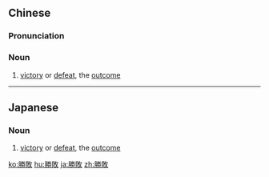 {{also|胜败}}
==Chinese==
{{zh-forms|s=胜败}}

===Pronunciation===
{{zh-pron
|m=shèngbài
|cat=n
}}

===Noun===
{{zh-noun}}

# [[victory]] or [[defeat]], the [[outcome]]

{{zh-cat|Antonymous}}

----

==Japanese==
{{ja-kanjitab|しょう|はい|yomi=o}}

===Noun===
{{ja-noun|しょうはい}}

# [[victory]] or [[defeat]], the [[outcome]]

[[ko:勝敗]]
[[hu:勝敗]]
[[ja:勝敗]]
[[zh:勝敗]]